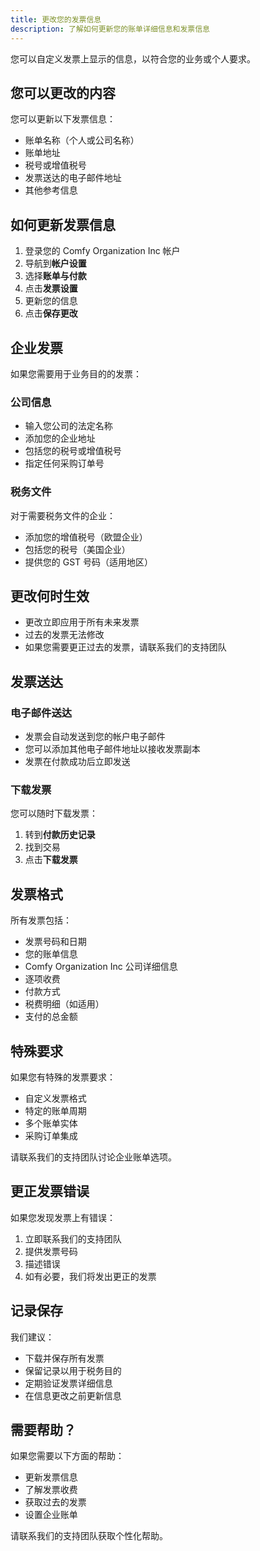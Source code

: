 ```yaml
---
title: 更改您的发票信息
description: 了解如何更新您的账单详细信息和发票信息
---
```


您可以自定义发票上显示的信息，以符合您的业务或个人要求。

## 您可以更改的内容

您可以更新以下发票信息：

- 账单名称（个人或公司名称）
- 账单地址
- 税号或增值税号
- 发票送达的电子邮件地址
- 其他参考信息

## 如何更新发票信息

1. 登录您的 Comfy Organization Inc 帐户
2. 导航到**帐户设置**
3. 选择**账单与付款**
4. 点击**发票设置**
5. 更新您的信息
6. 点击**保存更改**

## 企业发票

如果您需要用于业务目的的发票：

### 公司信息

- 输入您公司的法定名称
- 添加您的企业地址
- 包括您的税号或增值税号
- 指定任何采购订单号

### 税务文件

对于需要税务文件的企业：

- 添加您的增值税号（欧盟企业）
- 包括您的税号（美国企业）
- 提供您的 GST 号码（适用地区）

## 更改何时生效

- 更改立即应用于所有未来发票
- 过去的发票无法修改
- 如果您需要更正过去的发票，请联系我们的支持团队

## 发票送达

### 电子邮件送达

- 发票会自动发送到您的帐户电子邮件
- 您可以添加其他电子邮件地址以接收发票副本
- 发票在付款成功后立即发送

### 下载发票

您可以随时下载发票：

1. 转到**付款历史记录**
2. 找到交易
3. 点击**下载发票**

## 发票格式

所有发票包括：

- 发票号码和日期
- 您的账单信息
- Comfy Organization Inc 公司详细信息
- 逐项收费
- 付款方式
- 税费明细（如适用）
- 支付的总金额

## 特殊要求

如果您有特殊的发票要求：

- 自定义发票格式
- 特定的账单周期
- 多个账单实体
- 采购订单集成

请联系我们的支持团队讨论企业账单选项。

## 更正发票错误

如果您发现发票上有错误：

1. 立即联系我们的支持团队
2. 提供发票号码
3. 描述错误
4. 如有必要，我们将发出更正的发票

## 记录保存

我们建议：

- 下载并保存所有发票
- 保留记录以用于税务目的
- 定期验证发票详细信息
- 在信息更改之前更新信息

## 需要帮助？

如果您需要以下方面的帮助：

- 更新发票信息
- 了解发票收费
- 获取过去的发票
- 设置企业账单

请联系我们的支持团队获取个性化帮助。

